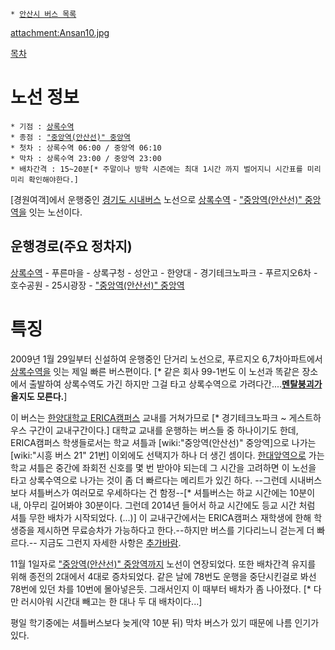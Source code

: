  * [[안산시 버스 목록]]

attachment:Ansan10.jpg

[[목차]]

= 노선 정보 =
 * 기점 : [[상록수역]]
 * 종점 : [["중앙역(안산선)" 중앙역]]
 * 첫차 : 상록수역 06:00 / 중앙역 06:10
 * 막차 : 상록수역 23:00 / 중앙역 23:00
 * 배차간격 : 15~20분[* 주말이나 방학 시즌에는 최대 1시간 까지 벌어지니 시간표를 미리미리 확인해야한다.]

[경원여객]에서 운행중인 [[경기도 시내버스]] 노선으로 [[상록수역]] - [["중앙역(안산선)" 중앙역]]을 잇는 노선이다.

== 운행경로(주요 정차지) ==
[[상록수역]] - 푸른마을 - 상록구청 - 성안고 - 한양대 - 경기테크노파크 - 푸르지오6차 - 호수공원 - 25시광장 - [["중앙역(안산선)" 중앙역]]

= 특징 =
2009년 1월 29일부터 신설하여 운행중인 단거리 노선으로, 푸르지오 6,7차아파트에서 [[상록수역]]을 잇는 제일 빠른 버스편이다. [* 같은 회사 99-1번도 이 노선과 똑같은 장소에서 출발하여 상록수역도 가긴 하지만 그걸 타고 상록수역으로 가려다간....'''[[멘탈붕괴]]가 올지도 모른다.''']

이 버스는 [[한양대학교 ERICA캠퍼스]] 교내를 거쳐가므로 [* 경기테크노파크 ~ 게스트하우스 구간이 교내구간이다.] 대학교 교내를 운행하는 버스들 중 하나이기도 한데, ERICA캠퍼스 학생들로서는 학교 셔틀과 [wiki:"중앙역(안산선)" 중앙역]으로 나가는 [wiki:"시흥 버스 21" 21번] 이외에도 선택지가 하나 더 생긴 셈이다. [[한대앞역]]으로 가는 학교 셔틀은 중간에 좌회전 신호를 몇 번 받아야 되는데 그 시간을 고려하면 이 노선을 타고 상록수역으로 나가는 것이 좀 더 빠르다는 메리트가 있긴 하다. --그런데 시내버스보다 셔틀버스가 여러모로 우세하다는 건 함정--[* 셔틀버스는 하교 시간에는 10분이내, 아무리 길어봐야 30분이다. 그런데 2014년 들어서 하교 시간에도 등교 시간 처럼 셔틀 무한 배차가 시작되었다. (...)]
이 교내구간에서는 ERICA캠퍼스 재학생에 한해 학생증을 제시하면 무료승차가 가능하다고 한다.--하지만 버스를 기다리느니 걷는게 더 빠르다.-- 지금도 그런지 자세한 사항은 [[추가바람]].

11월 1일자로 [["중앙역(안산선)" 중앙역]]까지 노선이 연장되었다. 또한 배차간격 유지를 위해 종전의 2대에서 4대로 증차되었다. 같은 날에 78번도 운행을 중단시킨걸로 봐선 78번에 있던 차를 10번에 몰아넣은듯. 그래서인지 이 때부터 배차가 좀 나아졌다. [* 다만 러시아워 시간대 빼고는 한 대나 두 대 배차이다...]

평일 학기중에는 셔틀버스보다 늦게(약 10분 뒤) 막차 버스가 있기 때문에 나름 인기가 있다.
